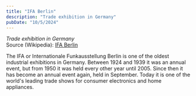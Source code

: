 ```yaml
---
title: "IFA Berlin"
description: "Trade exhibition in Germany"
pubDate: "10/5/2024"
---
```


*Trade exhibition in Germany*  
Source (Wikipedia): [IFA Berlin][1]

The IFA or Internationale Funkausstellung Berlin is one of the oldest industrial exhibitions in Germany. Between 1924 and 1939 it was an annual event, but from 1950 it was held every other year until 2005. Since then it has become an annual event again, held in September. Today it is one of the world's leading trade shows for consumer electronics and home appliances.

[1]: https://en.wikipedia.org/wiki/IFA_Berlin
